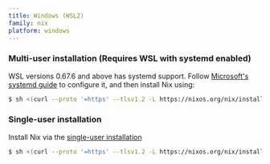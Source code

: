 ```yaml
---
title: Windows (WSL2)
family: nix
platform: windows
---
```



### Multi-user installation (Requires WSL with systemd enabled)

WSL versions 0.67.6 and above has systemd support.
Follow
[Microsoft's systemd guide](https://devblogs.microsoft.com/commandline/systemd-support-is-now-available-in-wsl)
to configure it, and then install Nix using:

```bash
$ sh <(curl --proto '=https' --tlsv1.2 -L https://nixos.org/nix/install) --daemon
```

### Single-user installation

Install Nix via the [single-user installation](/manual/nix/stable/installation/single-user)

```bash
$ sh <(curl --proto '=https' --tlsv1.2 -L https://nixos.org/nix/install) --no-daemon
```
